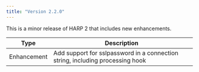 ```yaml
---
title: "Version 2.2.0"
---
```


This is a minor release of HARP 2 that includes new enhancements.

| Type | Description |
| ---- |------------ |
| Enhancement | Add support for sslpassword in a connection string, including processing hook |
